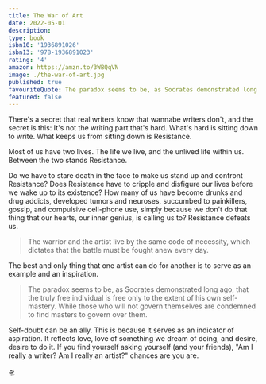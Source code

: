 ```yaml
---
title: The War of Art
date: 2022-05-01
description:
type: book
isbn10: '1936891026'
isbn13: '978-1936891023'
rating: '4'
amazon: https://amzn.to/3WBQqVN
image: ./the-war-of-art.jpg
published: true
favouriteQuote: The paradox seems to be, as Socrates demonstrated long ago, that the truly free individual is free only to the extent of his own self-mastery. While those who will not govern themselves are condemned to find masters to govern over them.
featured: false
---
```


There's a secret that real writers know that wannabe writers don't, and the secret is this: It's not the writing part that's hard. What's hard is sitting down to write. What keeps us from sitting down is Resistance.

Most of us have two lives. The life we live, and the unlived life within us. Between the two stands Resistance.

Do we have to stare death in the face to make us stand up and confront Resistance? Does Resistance have to cripple and disfigure our lives before we wake up to its existence? How many of us have become drunks and drug addicts, developed tumors and neuroses, succumbed to painkillers, gossip, and compulsive cell-phone use, simply because we don't do that thing that our hearts, our inner genius, is calling us to? Resistance defeats us.

> The warrior and the artist live by the same code of necessity, which dictates that the battle must be fought anew every day.

The best and only thing that one artist can do for another is to serve as an example and an inspiration.

> The paradox seems to be, as Socrates demonstrated long ago, that the truly free individual is free only to the extent of his own self-mastery. While those who will not govern themselves are condemned to find masters to govern over them.

Self-doubt can be an ally. This is because it serves as an indicator of aspiration. It reflects love, love of something we dream of doing, and desire, desire to do it. If you find yourself asking yourself (and your friends), "Am I really a writer? Am I really an artist?" chances are you are.

🛸